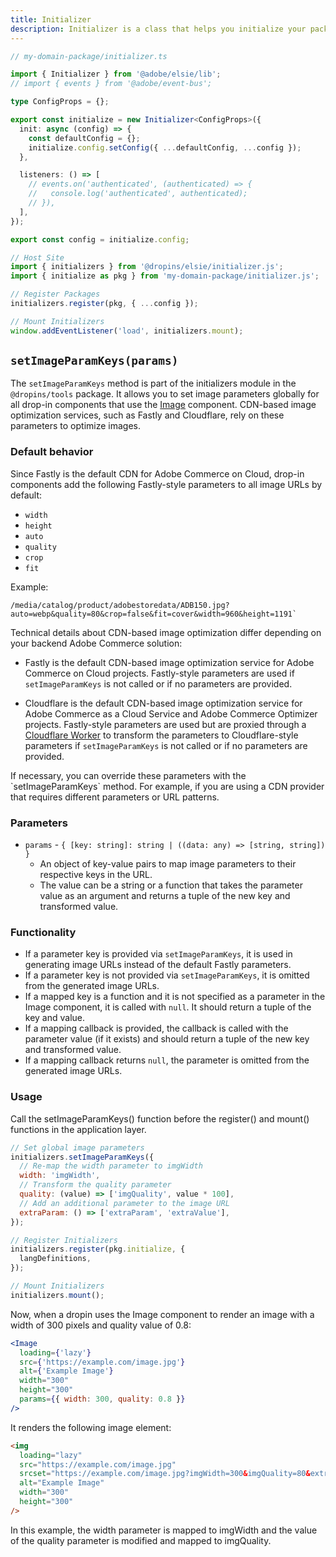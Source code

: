 ```yaml
---
title: Initializer
description: Initializer is a class that helps you initialize your package.
---
```



```typescript
// my-domain-package/initializer.ts

import { Initializer } from '@adobe/elsie/lib';
// import { events } from '@adobe/event-bus';

type ConfigProps = {};

export const initialize = new Initializer<ConfigProps>({
  init: async (config) => {
    const defaultConfig = {};
    initialize.config.setConfig({ ...defaultConfig, ...config });
  },

  listeners: () => [
    // events.on('authenticated', (authenticated) => {
    //   console.log('authenticated', authenticated);
    // }),
  ],
});

export const config = initialize.config;
```

```typescript
// Host Site
import { initializers } from '@dropins/elsie/initializer.js';
import { initialize as pkg } from 'my-domain-package/initializer.js';

// Register Packages
initializers.register(pkg, { ...config });

// Mount Initializers
window.addEventListener('load', initializers.mount);
```

## `setImageParamKeys(params)`

The `setImageParamKeys` method is part of the initializers module in the `@dropins/tools` package. It allows you to set image parameters globally for all drop-in components that use the [Image](/sdk/components/image/) component. CDN-based image optimization services, such as Fastly and Cloudflare, rely on these parameters to optimize images.

### Default behavior

Since Fastly is the default CDN for Adobe Commerce on Cloud, drop-in components add the following Fastly-style parameters to all image URLs by default:

- `width`
- `height`
- `auto`
- `quality`
- `crop`
- `fit`

Example:

```text
/media/catalog/product/adobestoredata/ADB150.jpg?auto=webp&quality=80&crop=false&fit=cover&width=960&height=1191`
```

Technical details about CDN-based image optimization differ depending on your backend Adobe Commerce solution:

- <Badge tooltip="Applies to Adobe Commerce on Cloud projects (Adobe-managed PaaS infrastructure) and on-premises projects only." text="PaaS only" variant="note" href="https://experienceleague.adobe.com/en/docs/commerce/user-guides/product-solutions" /> Fastly is the default CDN-based image optimization service for Adobe Commerce on Cloud projects. Fastly-style parameters are used if `setImageParamKeys` is not called or if no parameters are provided.
  
- <Badge tooltip="Applies to Adobe Commerce as a Cloud Service and Adobe Commerce Optimizer projects only (Adobe-managed SaaS infrastructure)." text="SaaS only" variant="success" href="https://experienceleague.adobe.com/en/docs/commerce/user-guides/product-solutions" /> Cloudflare is the default CDN-based image optimization service for Adobe Commerce as a Cloud Service and Adobe Commerce Optimizer projects. Fastly-style parameters are used but are proxied through a [Cloudflare Worker](https://developers.cloudflare.com/images/transform-images/transform-via-workers) to transform the parameters to Cloudflare-style parameters if `setImageParamKeys` is not called or if no parameters are provided.

<Aside type="tip" title="Override defaults">
If necessary, you can override these parameters with the `setImageParamKeys` method. For example, if you are using a CDN provider that requires different parameters or URL patterns.
</Aside>

### Parameters

- `params` - `{ [key: string]: string | ((data: any) => [string, string]) }`
  - An object of key-value pairs to map image parameters to their respective keys in the URL.
  - The value can be a string or a function that takes the parameter value as an argument and returns a tuple of the new key and transformed value.

### Functionality

- If a parameter key is provided via `setImageParamKeys`, it is used in generating image URLs instead of the default Fastly parameters.
- If a parameter key is not provided via `setImageParamKeys`, it is omitted from the generated image URLs.
- If a mapped key is a function and it is not specified as a parameter in the Image component, it is called with `null`. It should return a tuple of the key and value.
- If a mapping callback is provided, the callback is called with the parameter value (if it exists) and should return a tuple of the new key and transformed value.
- If a mapping callback returns `null`, the parameter is omitted from the generated image URLs.

### Usage

Call the setImageParamKeys() function before the register() and mount() functions in the application layer.

```javascript
// Set global image parameters
initializers.setImageParamKeys({
  // Re-map the width parameter to imgWidth
  width: 'imgWidth',
  // Transform the quality parameter
  quality: (value) => ['imgQuality', value * 100],
  // Add an additional parameter to the image URL
  extraParam: () => ['extraParam', 'extraValue'],
});

// Register Initializers
initializers.register(pkg.initialize, {
  langDefinitions,
});

// Mount Initializers
initializers.mount();
```

Now, when a dropin uses the Image component to render an image with a width of 300 pixels and quality value of 0.8:

```jsx
<Image
  loading={'lazy'}
  src={'https://example.com/image.jpg'}
  alt={'Example Image'}
  width="300"
  height="300"
  params={{ width: 300, quality: 0.8 }}
/>
```

It renders the following image element:

```html
<img
  loading="lazy"
  src="https://example.com/image.jpg"
  srcset="https://example.com/image.jpg?imgWidth=300&imgQuality=80&extraParam=extraValue 768w, https://example.com/image.jpg?imgWidth=300&imgQuality=80&extraParam=extraValue 1024w, https://example.com/image.jpg?imgWidth=300&imgQuality=80&extraParam=extraValue 1366w, https://example.com/image.jpg?imgWidth=300&imgQuality=80&extraParam=extraValue 1920w"
  alt="Example Image"
  width="300"
  height="300"
/>
```

In this example, the width parameter is mapped to imgWidth and the value of the quality parameter is modified and mapped to imgQuality.
